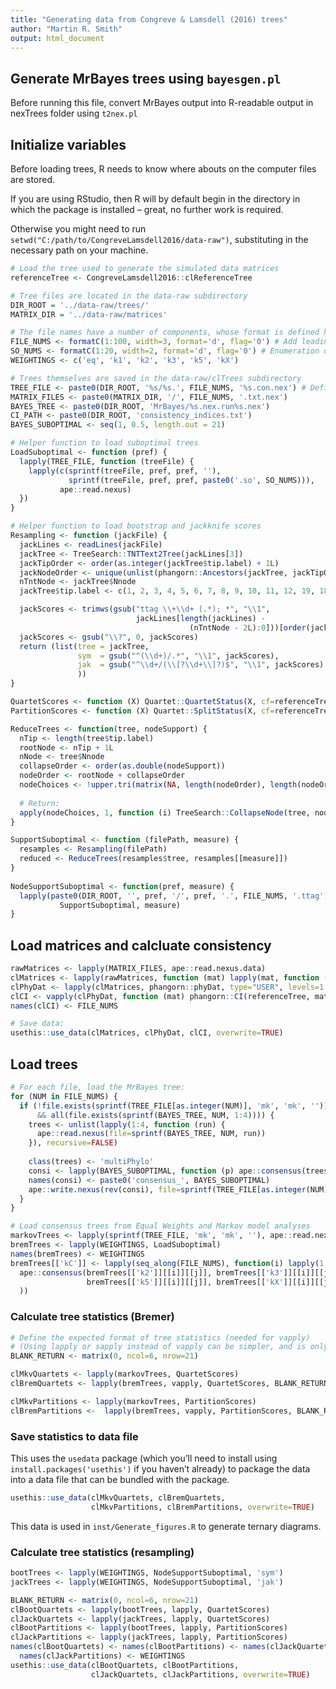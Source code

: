 ```yaml
---
title: "Generating data from Congreve & Lamsdell (2016) trees"
author: "Martin R. Smith"
output: html_document
--- 
```


## Generate MrBayes trees using `bayesgen.pl`

Before running this file, convert MrBayes output into R-readable output in 
nexTrees folder using `t2nex.pl`

## Initialize variables

Before loading trees, R needs to know where abouts on the computer files are stored.

If you are using RStudio, then R will by default begin in the directory
in which the package is installed -- great, no further work is required.

Otherwise you might need to run `setwd("C:/path/to/CongreveLamsdell2016/data-raw")`, 
substituting in the necessary path on your machine.

```R

# Load the tree used to generate the simulated data matrices
referenceTree <- CongreveLamsdell2016::clReferenceTree

# Tree files are located in the data-raw subdirectory
DIR_ROOT = '../data-raw/trees/'
MATRIX_DIR = '../data-raw/matrices'

# The file names have a number of components, whose format is defined here:
FILE_NUMS <- formatC(1:100, width=3, format='d', flag='0') # Add leading zeroes to numbers
SO_NUMS <- formatC(1:20, width=2, format='d', flag='0') # Enumeration of suboptimal trees
WEIGHTINGS <- c('eq', 'k1', 'k2', 'k3', 'k5', 'kX')

# Trees themselves are saved in the data-raw/clTrees subdirectory
TREE_FILE <- paste0(DIR_ROOT, '%s/%s.', FILE_NUMS, '%s.con.nex') # Defines the pattern of the file name
MATRIX_FILES <- paste0(MATRIX_DIR, '/', FILE_NUMS, '.txt.nex')
BAYES_TREE <- paste0(DIR_ROOT, 'MrBayes/%s.nex.run%s.nex')
CI_PATH <- paste0(DIR_ROOT, 'consistency_indices.txt')
BAYES_SUBOPTIMAL <- seq(1, 0.5, length.out = 21)

# Helper function to load suboptimal trees
LoadSuboptimal <- function (pref) {
  lapply(TREE_FILE, function (treeFile) {
    lapply(c(sprintf(treeFile, pref, pref, ''), 
             sprintf(treeFile, pref, pref, paste0('.so', SO_NUMS))),
           ape::read.nexus)
  })
}

# Helper function to load bootstrap and jackknife scores
Resampling <- function (jackFile) {
  jackLines <- readLines(jackFile)
  jackTree <- TreeSearch::TNTText2Tree(jackLines[3])
  jackTipOrder <- order(as.integer(jackTree$tip.label) + 1L)
  jackNodeOrder <- unique(unlist(phangorn::Ancestors(jackTree, jackTipOrder)))[-1]
  nTntNode <- jackTree$Nnode
  jackTree$tip.label <- c(1, 2, 3, 4, 5, 6, 7, 8, 9, 10, 11, 12, 19, 18, 17, 15, 16, 13, 14, 20, 21, 22)[as.integer(jackTree$tip.label) + 1L]

  jackScores <- trimws(gsub("ttag \\+\\d+ (.*); *", "\\1",
                            jackLines[length(jackLines) -
                                        (nTntNode - 2L):0]))[order(jackNodeOrder)]
  jackScores <- gsub("\\?", 0, jackScores)
  return (list(tree = jackTree,
               sym  = gsub("^(\\d+)/.*", "\\1", jackScores),
               jak  = gsub("^\\d+/(\\[?\\d+\\]?)$", "\\1", jackScores)
               ))
}

QuartetScores <- function (X) Quartet::QuartetStatus(X, cf=referenceTree)
PartitionScores <- function (X) Quartet::SplitStatus(X, cf=referenceTree)

ReduceTrees <- function(tree, nodeSupport) {
  nTip <- length(tree$tip.label)
  rootNode <- nTip + 1L
  nNode <- tree$Nnode
  collapseOrder <- order(as.double(nodeSupport))
  nodeOrder <- rootNode + collapseOrder
  nodeChoices <- !upper.tri(matrix(NA, length(nodeOrder), length(nodeOrder)))
  
  # Return:
  apply(nodeChoices, 1, function (i) TreeSearch::CollapseNode(tree, nodeOrder[i]))
}

SupportSuboptimal <- function (filePath, measure) {
  resamples <- Resampling(filePath)
  reduced <- ReduceTrees(resamples$tree, resamples[[measure]])
}
  
NodeSupportSuboptimal <- function(pref, measure) {
  lapply(paste0(DIR_ROOT, '', pref, '/', pref, '.', FILE_NUMS, '.ttag'),
           SupportSuboptimal, measure)
}
```

## Load matrices and calcluate consistency

```R
rawMatrices <- lapply(MATRIX_FILES, ape::read.nexus.data)
clMatrices <- lapply(rawMatrices, function (mat) lapply(mat, function (row) row[-(56:59)]))
clPhyDat <- lapply(clMatrices, phangorn::phyDat, type="USER", levels=1:2)
clCI <- vapply(clPhyDat, function (mat) phangorn::CI(referenceTree, mat), double(1))
names(clCI) <- FILE_NUMS

# Save data:
usethis::use_data(clMatrices, clPhyDat, clCI, overwrite=TRUE)
```

## Load trees

```R
# For each file, load the MrBayes tree:
for (NUM in FILE_NUMS) {
  if (!file.exists(sprintf(TREE_FILE[as.integer(NUM)], 'mk', 'mk', ''))
      && all(file.exists(sprintf(BAYES_TREE, NUM, 1:4)))) {
    trees <- unlist(lapply(1:4, function (run) {
      ape::read.nexus(file=sprintf(BAYES_TREE, NUM, run))
    }), recursive=FALSE)
    
    class(trees) <- 'multiPhylo'
    consi <- lapply(BAYES_SUBOPTIMAL, function (p) ape::consensus(trees, p=p))
    names(consi) <- paste0('consensus_', BAYES_SUBOPTIMAL)
    ape::write.nexus(rev(consi), file=sprintf(TREE_FILE[as.integer(NUM)], 'mk', 'mk', ''))
  }
}

# Load consensus trees from Equal Weights and Markov model analyses
markovTrees <- lapply(sprintf(TREE_FILE, 'mk', 'mk', ''), ape::read.nexus)
bremTrees <- lapply(WEIGHTINGS, LoadSuboptimal)
names(bremTrees) <- WEIGHTINGS
bremTrees[['kC']] <- lapply(seq_along(FILE_NUMS), function(i) lapply(1:21, function (j)
  ape::consensus(bremTrees[['k2']][[i]][[j]], bremTrees[['k3']][[i]][[j]],
                 bremTrees[['k5']][[i]][[j]], bremTrees[['kX']][[i]][[j]])
  ))

```


### Calculate tree statistics (Bremer)

```R
# Define the expected format of tree statistics (needed for vapply)
# (Using lapply or sapply instead of vapply can be simpler, and is only slightly slower)
BLANK_RETURN <- matrix(0, ncol=6, nrow=21)

clMkvQuartets <- lapply(markovTrees, QuartetScores)
clBremQuartets <- lapply(bremTrees, vapply, QuartetScores, BLANK_RETURN)

clMkvPartitions <- lapply(markovTrees, PartitionScores)
clBremPartitions <-  lapply(bremTrees, vapply, PartitionScores, BLANK_RETURN)

```


### Save statistics to data file
This uses the `usedata` package (which you'll need to install using 
`install.packages('usethis')` if you haven't already) to package the data 
into a data file that can be bundled with the package.

```R
usethis::use_data(clMkvQuartets, clBremQuartets,
                  clMkvPartitions, clBremPartitions, overwrite=TRUE)
```

This data is used in `inst/Generate_figures.R` to generate ternary diagrams.

### Calculate tree statistics (resampling)

```R
bootTrees <- lapply(WEIGHTINGS, NodeSupportSuboptimal, 'sym')
jackTrees <- lapply(WEIGHTINGS, NodeSupportSuboptimal, 'jak')

BLANK_RETURN <- matrix(0, ncol=6, nrow=21)
clBootQuartets <- lapply(bootTrees, lapply, QuartetScores)
clJackQuartets <- lapply(jackTrees, lapply, QuartetScores)
clBootPartitions <- lapply(bootTrees, lapply, PartitionScores)
clJackPartitions <- lapply(jackTrees, lapply, PartitionScores)
names(clBootQuartets) <- names(clBootPartitions) <- names(clJackQuartets) <- 
  names(clJackPartitions) <- WEIGHTINGS
usethis::use_data(clBootQuartets, clBootPartitions,
                  clJackQuartets, clJackPartitions, overwrite=TRUE)

```
